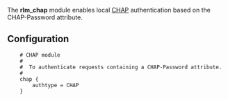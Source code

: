 The '''rlm_chap''' module enables local [[CHAP]] authentication based on the CHAP-Password attribute.

{{Default in the server source|src/modules/rlm_chap/}}

==Configuration==

{{Default in the server source|raddb/modules/chap}}

<pre>
	# CHAP module
	#
	#  To authenticate requests containing a CHAP-Password attribute.
	#
	chap {
		authtype = CHAP
	}
</pre>